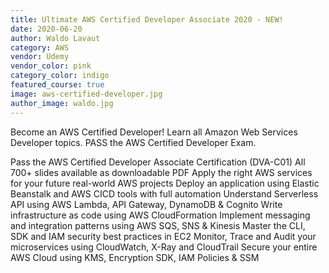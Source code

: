 ```yaml
---
title: Ultimate AWS Certified Developer Associate 2020 - NEW!
date: 2020-06-20
author: Waldo Lavaut
category: AWS
vendor: Udemy
vendor_color: pink
category_color: indigo
featured_course: true
image: aws-certified-developer.jpg
author_image: waldo.jpg
---
```


Become an AWS Certified Developer! Learn all Amazon Web Services Developer topics. PASS the AWS Certified Developer Exam.

Pass the AWS Certified Developer Associate Certification (DVA-C01)
All 700+ slides available as downloadable PDF
Apply the right AWS services for your future real-world AWS projects
Deploy an application using Elastic Beanstalk and AWS CICD tools with full automation
Understand Serverless API using AWS Lambda, API Gateway, DynamoDB & Cognito
Write infrastructure as code using AWS CloudFormation
Implement messaging and integration patterns using AWS SQS, SNS & Kinesis
Master the CLI, SDK and IAM security best practices in EC2
Monitor, Trace and Audit your microservices using CloudWatch, X-Ray and CloudTrail
Secure your entire AWS Cloud using KMS, Encryption SDK, IAM Policies & SSM